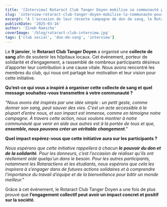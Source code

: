 ```yaml
---
title: '[Interview] Rotaract Club Tanger Doyen mobilise sa communauté pour le don de sang'
slug: 'interview-rotaract-club-tanger-doyen-mobilise-la-communaute-pour-le-don-de-sang'
excerpt: "À l'occasion de leur récente campagne de don de sang, le Rotaract Club Tanger Doyen a mobilisé sa communauté avec succès. Lors d'une interview, ils ont partagé leur engagement et l'impact de cette initiative solidaire."
publishDate: '2025-03-16'
author: 'Zineb Ramiche'
coverImage: '/blog/rotaract-club-interview.jpg'
tags: ['club social', 'don-de-sang', 'interview']
---
```


Le **9 janvier**, le **Rotaract Club Tanger Doyen** a organisé une **collecte de sang** afin de soutenir les hôpitaux locaux. Cet événement, porteur de solidarité et d’engagement, a rassemblé de nombreux participants désireux d’apporter leur contribution à une cause vitale. Nous avons rencontré les membres du club, qui nous ont partagé leur motivation et leur vision pour cette initiative.

**Qu’est-ce qui vous a inspiré à organiser cette collecte de sang et quel message souhaitez-vous transmettre à votre communauté ?**

_"Nous avons été inspirés par une idée simple : un petit geste, comme donner son sang, peut sauver des vies. C’est un acte accessible à la plupart d’entre nous, et son impact est immense, comme en témoigne notre campagne. À travers cette action, nous voulons montrer à notre communauté que venir en aide aux autres est à la portée de tous et que, **ensemble, nous pouvons créer un véritable changement**."_

**Quel impact espérez-vous que cette initiative aura sur les participants ?**

_Nous espérons que cette initiative rappellera à chacun **le pouvoir du don et de la solidarité**. Pour les donneurs, c’est l’occasion de réaliser qu’ils ont réellement aidé quelqu’un dans le besoin. Pour les autres participants, notamment les Rotaractiens et les étudiants, nous espérons que cela les inspirera à s’engager dans de futures actions solidaires et à comprendre l’importance du travail d’équipe et de la bienveillance pour bâtir un monde meilleur."_

Grâce à cet événement, le Rotaract Club Tanger Doyen a une fois de plus prouvé que **l’engagement collectif peut avoir un impact concret et positif sur la société**.
